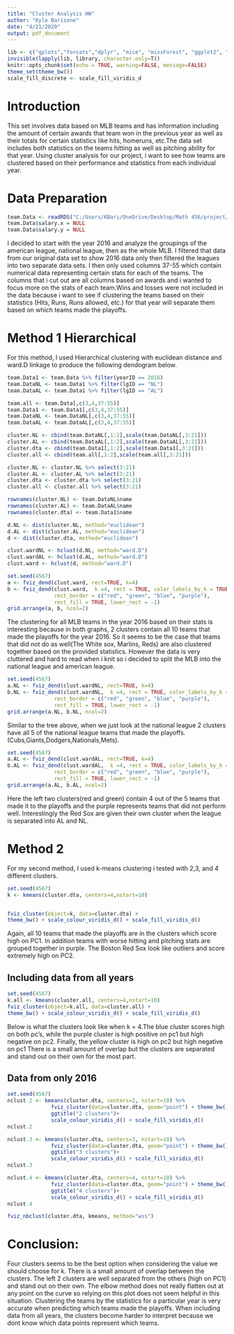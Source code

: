 ---
title: "Cluster Analysis HW"
author: "Kyle Barisone"
date: "4/21/2020"
output: pdf_document
---

```{r setup, include=FALSE}
lib <- c("gplots","forcats","dplyr", "mice", "missForest", "ggplot2", "gridExtra", "knitr", "scales", "lattice", "kableExtra","pander","psych","factoextra","tidyr","cluster")
invisible(lapply(lib, library, character.only=T))
knitr::opts_chunk$set(echo = TRUE, warning=FALSE, message=FALSE)
theme_set(theme_bw())
scale_fill_discrete <- scale_fill_viridis_d
```

# Introduction

This set involves data based on MLB teams and has information including the amount of certain awards that team won in the previous year as well as their totals for certain statistics like hits, homeruns, etc.The data set includes both statistics on the teams hitting as well as pitching ability for that year. Using cluster analysis for our project, i want to see how teams are clustered based on their performance and statistics from each individual year.

# Data Preparation

```{r}
team.Data <- readRDS("C:/Users/KBari/OneDrive/Desktop/Math 456/project/team.Data.rds")
team.Data$salary.x = NULL
team.Data$salary.y = NULL
```

I decided to start with the year 2016 and analyze the groupings of the american league, national league, then as the whole MLB. I filtered that data from our original data set to show 2016 data only then filtered the leagues into two separate data sets. I then only used columns 37-55 which contain numerical data representing certain stats for each of the teams. The columns that i cut out are all columns based on awards and i wanted to focus more on the stats of each team.Wins and losses were not included in the data because i want to see if clustering the teams based on their statistics (Hits, Runs, Runs allowed, etc.) for that year will separate them based on which teams made the playoffs.

# Method 1 Hierarchical

For this method, I used Hierarchical clustering with euclidean distance and ward.D linkage to produce the following dendogram below.

```{r}
team.Data1 <- team.Data %>% filter(yearID == 2016)
team.DataNL <- team.Data1 %>% filter(lgID == "NL")
team.DataAL <- team.Data1 %>% filter(lgID == "AL")

team.all <- team.Data[,c(3,4,37:55)]
team.Data1 <- team.Data1[,c(3,4,37:55)]
team.DataNL <- team.DataNL[,c(3,4,37:55)]
team.DataAL <- team.DataAL[,c(3,4,37:55)]

cluster.NL <- cbind(team.DataNL[,1:2],scale(team.DataNL[,3:21]))
cluster.AL <- cbind(team.DataAL[,1:2],scale(team.DataAL[,3:21]))
cluster.dta <- cbind(team.Data1[,1:2],scale(team.Data1[,3:21]))
cluster.all <- cbind(team.all[,1:2],scale(team.all[,3:21]))

cluster.NL <- cluster.NL %>% select(3:21)
cluster.AL <- cluster.AL %>% select(3:21)
cluster.dta <- cluster.dta %>% select(3:21)
cluster.all <- cluster.all %>% select(3:21)

rownames(cluster.NL) <- team.DataNL$name 
rownames(cluster.AL) <- team.DataAL$name
rownames(cluster.dta) <- team.Data1$name

d.NL <- dist(cluster.NL, method="euclidean")
d.AL <- dist(cluster.AL, method="euclidean")
d <- dist(cluster.dta, method="euclidean")

clust.wardNL <- hclust(d.NL, method="ward.D")
clust.wardAL <- hclust(d.AL, method="ward.D")
clust.ward <- hclust(d, method="ward.D")
```

```{r}
set.seed(4567)
a <- fviz_dend(clust.ward, rect=TRUE, k=4)
b <- fviz_dend(clust.ward,  k =4, rect = TRUE, color_labels_by_k = TRUE, 
               rect_border = c("red", "green", "blue", "purple"), 
               rect_fill = TRUE, lower_rect = -1)
grid.arrange(a, b, ncol=2)
```

The clustering for all MLB teams in the year 2016 based on their stats is interesting because in both graphs, 2 clusters contain all 10 teams that made the playoffs for the year 2016. So it seems to be the case that teams that did not do as well(The White sox, Marlins, Reds) are also clustered together based on the provided statistics. However the data is very cluttered and hard to read when i knit so i decided to split the MLB into the national league and american league. 

```{r}
set.seed(4567)
a.NL <- fviz_dend(clust.wardNL, rect=TRUE, k=4)
b.NL <- fviz_dend(clust.wardNL,  k =4, rect = TRUE, color_labels_by_k = TRUE, 
               rect_border = c("red", "green", "blue", "purple"), 
               rect_fill = TRUE, lower_rect = -1)
grid.arrange(a.NL, b.NL, ncol=2)
```

Similar to the tree above, when we just look at the national league 2 clusters have all 5 of the national league teams that made the playoffs.(Cubs,Giants,Dodgers,Nationals,Mets). 

```{r}
set.seed(4567)
a.AL <- fviz_dend(clust.wardAL, rect=TRUE, k=4)
b.AL <- fviz_dend(clust.wardAL,  k =4, rect = TRUE, color_labels_by_k = TRUE, 
               rect_border = c("red", "green", "blue", "purple"), 
               rect_fill = TRUE, lower_rect = -1)
grid.arrange(a.AL, b.AL, ncol=2)
```

Here the left two clusters(red and green) contain 4 out of the 5 teams that made it to the playoffs and the purple represents teams that did not perform well. Interestingly the Red Sox are given their own cluster when the league is separated into AL and NL.

# Method 2
For my second method, I used k-means clustering i tested with 2,3, and 4 different clusters.
```{r}
set.seed(4567)
k <- kmeans(cluster.dta, centers=4,nstart=10)


fviz_cluster(object=k, data=cluster.dta) +
theme_bw() + scale_colour_viridis_d() + scale_fill_viridis_d()

```

Again, all 10 teams that made the playoffs are in the clusters which score high on PC1. In addition teams with worse hitting and pitching stats are grouped together in purple. The Boston Red Sox look like outliers and score extremely high on PC2.

## Including data from all years
```{r}
set.seed(4567)
k.all <- kmeans(cluster.all, centers=4,nstart=10)
fviz_cluster(object=k.all, data=cluster.all) +
theme_bw() + scale_colour_viridis_d() + scale_fill_viridis_d()
```

Below is what the clusters look like when k = 4.The blue cluster scores high on both pc's, while the purple cluster is high positive on pc1 but high negative on pc2. Finally, the yellow cluster is high on pc2 but high negative on pc1 There is a small amount of overlap but the clusters are separated and stand out on their own for the most part.

## Data from only 2016
```{r}
set.seed(4567)
nclust.2 <- kmeans(cluster.dta, centers=2, nstart=10) %>%
              fviz_cluster(data=cluster.dta, geom="point") + theme_bw() + 
              ggtitle("2 clusters")+ 
              scale_colour_viridis_d() + scale_fill_viridis_d()
nclust.2

nclust.3 <- kmeans(cluster.dta, centers=3, nstart=10) %>%
              fviz_cluster(data=cluster.dta, geom="point") + theme_bw() + 
              ggtitle("3 clusters")+ 
              scale_colour_viridis_d() + scale_fill_viridis_d()
nclust.3

nclust.4 <- kmeans(cluster.dta, centers=4, nstart=10) %>%
              fviz_cluster(data=cluster.dta, geom="point") + theme_bw() + 
              ggtitle("4 clusters")+ 
              scale_colour_viridis_d() + scale_fill_viridis_d()
nclust.4
```

```{r}
fviz_nbclust(cluster.dta, kmeans, method="wss")
```


# Conclusion:
Four clusters seems to be the best option when considering the value we should choose for k. There is a small amount of overlap between the clusters. The left 2 clusters are well separated from the others (high on PC1) and stand out on their own. The elbow method does not really flatten out at any point on the curve so relying on this plot does not seem helpful in this situation. Clustering the teams by the statistics for a particular year is very accurate when predicting which teams made the playoffs. When including data from all years, the clusters become harder to interpret because we dont know which data points represent which teams.